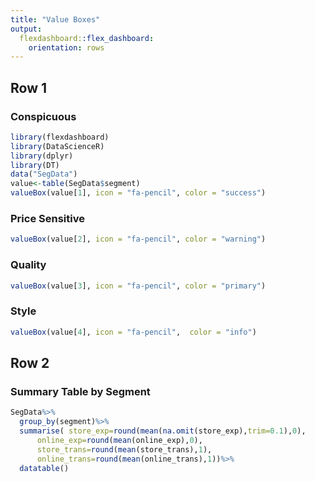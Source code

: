 ---
title: "Value Boxes"
output: 
  flexdashboard::flex_dashboard:
    orientation: rows
---

Row 1
-----------------------------------------------------------------------

### Conspicuous

```{r}
library(flexdashboard)
library(DataScienceR)
library(dplyr)
library(DT)
data("SegData")
value<-table(SegData$segment)
valueBox(value[1], icon = "fa-pencil", color = "success")
```

### Price Sensitive

```{r}
valueBox(value[2], icon = "fa-pencil", color = "warning")
```

### Quality

```{r}
valueBox(value[3], icon = "fa-pencil", color = "primary")
```

### Style

```{r}
valueBox(value[4], icon = "fa-pencil",  color = "info")
```


Row 2 {data-height=500}
-----------------------------------------------------------------------

### Summary Table by Segment

```{r}
SegData%>%
  group_by(segment)%>%
  summarise( store_exp=round(mean(na.omit(store_exp),trim=0.1),0),
      online_exp=round(mean(online_exp),0),
      store_trans=round(mean(store_trans),1),
      online_trans=round(mean(online_trans),1))%>%
  datatable()
```

